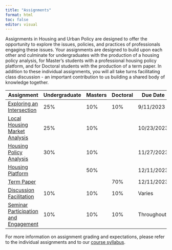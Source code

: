 ```yaml
---
title: "Assignments"
format: html
toc: false
editor: visual
---
```


Assignments in Housing and Urban Policy are designed to offer the opportunity to explore the issues, policies, and practices of professionals engaging these issues. Your assignments are designed to build upon each other and culminate for undergraduates with the production of a housing policy analysis, for Master's students with a professional housing policy platform, and for Doctoral students with the production of a term paper. In addition to these individual assignments, you will all take turns facilitating class discussion - an important contribution to us building a shared body of knowledge together.

| Assignment                                                   | Undergraduate | Masters | Doctoral | Due Date   |
|--------------------------------------------------------------|---------------|---------|----------|------------|
| [Exploring an Intersection](01_intersection.qmd)             | 25%           | 10%     | 10%      | 9/11/2023  |
| [Local Housing Market Analysis](02_analysis.qmd)             | 25%           | 10%     |          | 10/23/2023 |
| [Housing Policy Analysis](03_policy.qmd)                     | 30%           | 10%     |          | 11/27/2023 |
| [Housing Platform](04_proposal.qmd)                          |               | 50%     |          | 12/11/2023 |
| [Term Paper](06_term.qmd)                                    |               |         | 70%      | 12/11/2023 |
| [Discussion Facilitation](05_facilitation.qmd)               | 10%           | 10%     | 10%      | Varies     |
| [Seminar Participation and Engagement](07_participation.qmd) | 10%           | 10%     | 10%      | Throughout |

For more information on assignment grading and expectations, please refer to the individual assignments and to our [course syllabus](../syllabus/#grading).
